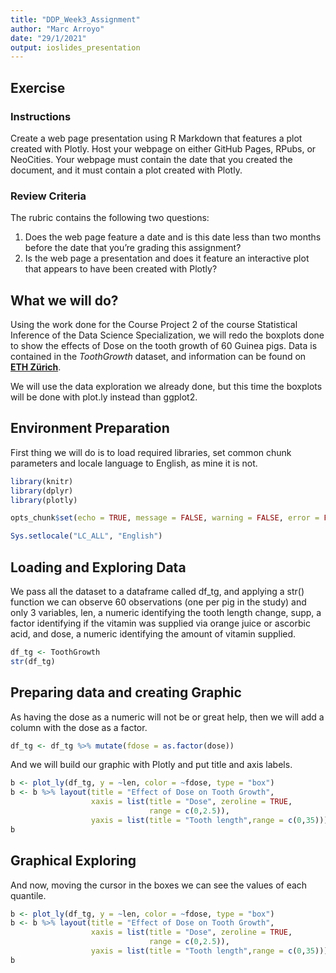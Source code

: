 ```yaml
---
title: "DDP_Week3_Assignment"
author: "Marc Arroyo"
date: "29/1/2021"
output: ioslides_presentation
---
```


## Exercise

### Instructions

Create a web page presentation using R Markdown that features a plot created with Plotly. Host your webpage on either GitHub Pages, RPubs, or NeoCities. Your webpage must contain the date that you created the document, and it must contain a plot created with Plotly.

### Review Criteria

The rubric contains the following two questions:

1. Does the web page feature a date and is this date less than two months before the date that you're grading this assignment?
2. Is the web page a presentation and does it feature an interactive plot that appears to have been created with Plotly?

## What we will do?

Using the work done for the Course Project 2 of the course Statistical Inference of the Data Science Specialization, we will redo the boxplots done to show the effects of Dose on the tooth growth of 60 Guinea pigs. Data is contained in the *ToothGrowth* dataset, and information can be found on **[ETH Zürich](https://stat.ethz.ch/R-manual/R-devel/library/datasets/html/ToothGrowth.html)**.

We will use the data exploration we already done, but this time the boxplots will be done with plot.ly instead than ggplot2.

## Environment Preparation

First thing we will do is to load required libraries, set common chunk parameters and locale language to English, as mine it is not.

```r

library(knitr)
library(dplyr)
library(plotly)

opts_chunk$set(echo = TRUE, message = FALSE, warning = FALSE, error = FALSE)

Sys.setlocale("LC_ALL", "English")

```

## Loading and Exploring Data

We pass all the dataset to a dataframe called df_tg, and applying a str() function we can observe 60 observations (one per pig in the study) and only 3 variables, len, a numeric identifying the tooth length change, supp, a factor identifying if the vitamin was supplied via orange juice or ascorbic acid,
and dose, a numeric identifying the amount of vitamin supplied. 

```r
df_tg <- ToothGrowth
str(df_tg)
```

## Preparing data and creating Graphic

As having the dose as a numeric will not be or great help, then we will add a column with the dose as a factor.

```r
df_tg <- df_tg %>% mutate(fdose = as.factor(dose))
```

And we will build our graphic with Plotly and put title and axis labels.

```r

b <- plot_ly(df_tg, y = ~len, color = ~fdose, type = "box")
b <- b %>% layout(title = "Effect of Dose on Tooth Growth", 
                  xaxis = list(title = "Dose", zeroline = TRUE,
                               range = c(0,2.5)),
                  yaxis = list(title = "Tooth length",range = c(0,35)))
b

```

## Graphical Exploring

And now, moving the cursor in the boxes we can see the values of each quantile.

```r

b <- plot_ly(df_tg, y = ~len, color = ~fdose, type = "box")
b <- b %>% layout(title = "Effect of Dose on Tooth Growth", 
                  xaxis = list(title = "Dose", zeroline = TRUE,
                               range = c(0,2.5)),
                  yaxis = list(title = "Tooth length",range = c(0,35)))
b

```

